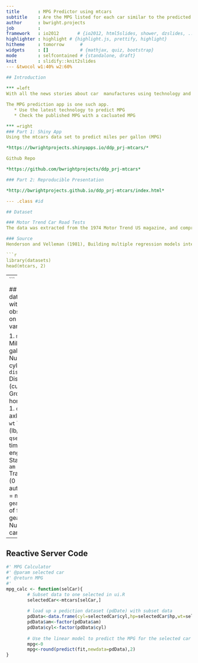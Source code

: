 ```yaml
---
title       : MPG Predictor using mtcars
subtitle    : Are the MPG listed for each car similar to the predicted MPG?
author      : bwright.projects
job         : 
framework   : io2012       # {io2012, html5slides, shower, dzslides, ...}
highlighter : highlight # {highlight.js, prettify, highlight}
hitheme     : tomorrow      # 
widgets     : []            # {mathjax, quiz, bootstrap}
mode        : selfcontained # {standalone, draft}
knit        : slidify::knit2slides
--- &twocol w1:40% w2:60%

## Introduction
  
*** =left
With all the news stories about car  manufactures using technology and other means to quote miles per gallon (mpg), a predictive tool can help you understand the mpg based Onondaga historic data and various models.  

The MPG prediction app is one such app.  
   * Use the latest technology to predict MPG
   * Check the published MPG with a cacluated MPG

*** =right
### Part 1: Shiny App
Using the mtcars data set to predict miles per gallon (MPG)

*https://bwrightprojects.shinyapps.io/ddp_prj-mtcars/*

Github Repo

*https://github.com/bwrightprojects/ddp_prj-mtcars*

### Part 2: Reproducible Presentation

*http://bwrightprojects.github.io/ddp_prj-mtcars/index.html* 

--- .class #id

## Dataset

### Motor Trend Car Road Tests
The data was extracted from the 1974 Motor Trend US magazine, and comprises fuel consumption and 10 aspects of automobile design and performance for 32 automobiles (1973–74 models).

### Source
Henderson and Velleman (1981), Building multiple regression models interactively. Biometrics, 37, 391–411.

```r
library(datasets)
head(mtcars, 2)
```

---
```


## Format
A data frame with 32 observations on 11 variables.
  
1. `mpg` Miles/(US) gallon
1. `cyl` Number of cylinders 
1. `disp` Displacement (cu.in.) 
1. `hp` Gross horsepower 
1. `drat` Rear axle ratio 
1. `wt` Weight (lb/1000) 
1. `qsec` 1/4 mile time 
1. `vs` V-engine / Standard 
1. `am` Transmission (0 = automatic, 1 = manual) 
1. `gear` Number of forward gears 
1. `carb` Number of carburetors 

---

## Reactive Server Code
  
```r
#' MPG Calculator
#' @param selected car
#' @return MPG
#'
mpg_calc <- function(selCar){
        # Subset data to one selected in ui.R
        selectedCar<-mtcars[selCar,]
        
        # load up a pediction dataset (pdDate) with subset data
        pdData<-data.frame(cyl=selectedCar$cyl,hp=selectedCar$hp,wt=selectedCar$wt,am=selectedCar$am,qsec=selectedCar$qsec)
        pdData$am<-factor(pdData$am)
        pdData$cyl<-factor(pdData$cyl)
        
        # Use the linear model to predict the MPG for the selected car and return
        mpg<-0
        mpg<-round(predict(fit,newdata=pdData),2)        
}
```








